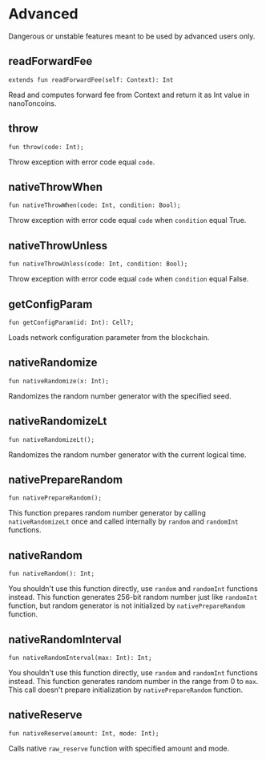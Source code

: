 # Advanced

Dangerous or unstable features meant to be used by advanced users only.

## readForwardFee
```
extends fun readForwardFee(self: Context): Int 
```
Read and computes forward fee from Context and return it as Int value in nanoToncoins.

## throw
```
fun throw(code: Int);
```
Throw exception with error code equal `code`.

## nativeThrowWhen
```
fun nativeThrowWhen(code: Int, condition: Bool);
```
Throw exception with error code equal `code` when `condition` equal True.

## nativeThrowUnless
```
fun nativeThrowUnless(code: Int, condition: Bool);
```
Throw exception with error code equal `code` when `condition` equal False.

## getConfigParam
```
fun getConfigParam(id: Int): Cell?;
```
Loads network configuration parameter from the blockchain.

## nativeRandomize
```
fun nativeRandomize(x: Int);
```
Randomizes the random number generator with the specified seed.

## nativeRandomizeLt
```
fun nativeRandomizeLt();
```
Randomizes the random number generator with the current logical time.

## nativePrepareRandom
```
fun nativePrepareRandom();
```
This function prepares random number generator by calling `nativeRandomizeLt` once and called internally by `random` and `randomInt` functions.

## nativeRandom
```
fun nativeRandom(): Int;
```
You shouldn't use this function directly, use `random` and `randomInt` functions instead.
This function generates 256-bit random number just like `randomInt` function, but random generator is not initialized by `nativePrepareRandom` function.

## nativeRandomInterval
```
fun nativeRandomInterval(max: Int): Int;
```
You shouldn't use this function directly, use `random` and `randomInt` functions instead.
This function generates random number in the range from 0 to `max`. This call doesn't prepare initialization by `nativePrepareRandom` function.

## nativeReserve
```
fun nativeReserve(amount: Int, mode: Int);
```
Calls native `raw_reserve` function with specified amount and mode.